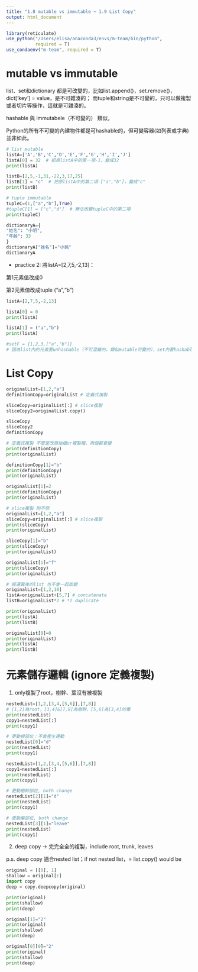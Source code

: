 ```yaml
---
title: "1.8 mutable vs immutable ~ 1.9 List Copy"
output: html_document
---
```


```r
library(reticulate)
use_python("/Users/elisa/anaconda3/envs/m-team/bin/python",
           required = T)
use_condaenv("m-team", required = T)
```

# mutable vs immutable 

list、set和dictionary 都是可改變的，比如list.append()，set.remove()，dict['key'] = value，是不可雜湊的；
而tuple和string是不可變的，只可以做複製或者切片等操作，這就是可雜湊的。

hashable 與 immutabele（不可變的） 類似，

Python的所有不可變的內建物件都是可hashable的，但可變容器(如列表或字典)並非如此。

```python
# list mutable
listA=['A','B','C','D','E','F','G','H','I','J']
listA[0] = 32  # 把原listA中的第一項-1，變成32
print(listA) 

listB=[2,5,-1,31,-22,3,17,25]
listB[1] = "c"  # 把原listA中的第二項-["a","b"]，變成"c"
print(listB)
```

```python
# tuple immutable
tupleC=(1,["a","b"],True)
#tupleC[1] = ["c","d"]  # 無法改變tupleC中的第二項
print(tupleC)
```

```python
dictionaryA={
"姓名": "小明",
"年齡": 33
}
dictionaryA["姓名"]="小銘"
dictionaryA
```

* practice 2:
將listA=[2,7,5,-2,13]：

第1元素值改成0

第2元素值改成tuple (“a”,“b”)
```python
listA=[2,7,5,-2,13]

listA[0] = 0
print(listA)

listA[1] = ("a","b")
print(listA)
```

```python
#setF = {1,2,3,["a","b"]} 
# 因為list內的元素要unhashable（不可混雜的，類似mutable可變的），set內要hashable（可混雜的，類似immutable不可變的）
```


# List Copy
```python
originalList=[1,2,"a"]
definitionCopy=originalList # 定義式複製

sliceCopy=originalList[:] # slice複製
sliceCopy2=originalList.copy()

sliceCopy
sliceCopy2
definitionCopy
```

```python
# 定義式複製 不管是改原始檔or複製檔，兩個都會變
print(definitionCopy)
print(originalList)

definitionCopy[1]="b"
print(definitionCopy)
print(originalList)

originalList[1]=2
print(definitionCopy)
print(originalList)
```

```python
# slice複製 則不然
originalList=[1,2,"a"]
sliceCopy=originalList[:] # slice複製
print(sliceCopy)
print(originalList)

sliceCopy[1]="b"
print(sliceCopy)
print(originalList)

originalList[1]="f"
print(sliceCopy)
print(originalList)
```

```python
# 經運算後的list 也不會一起改變
originalList=[1,2,10]
listA=originalList+[5,7] # concatenate
listB=originalList*2 # *2 duplicate

print(originalList)
print(listA)
print(listB)

originalList[0]=0
print(originalList)
print(listA)
print(listB)
```


# 元素儲存邏輯 (ignore 定義複製)
1. only複製了root，樹幹、葉沒有被複製
```python
nestedList=[1,2,[3,4,[5,6]],[7,8]]
# [1,2]為root，[3,4]&[7,8]為樹幹，[5,6]為[3,4]的葉 
print(nestedList)
copy1=nestedList[:]
print(copy1)
```

```python
# 更動根部位：不會產生連動
nestedList[0]="d"
print(nestedList)
print(copy1)
```

```python
nestedList=[1,2,[3,4,[5,6]],[7,8]]
copy1=nestedList[:]
print(nestedList)
print(copy1)

# 更動樹幹部位, both change
nestedList[2][1]="d"
print(nestedList)
print(copy1)

# 更動葉部位, both change
nestedList[3][1]="leave"
print(nestedList)
print(copy1)
```

2. deep copy -> 完完全全的複製，include root, trunk, leaves

p.s. deep copy 適合nested list；if not nested list，= list.copy() would be
```python
original = [[0], 1]
shallow = original[:]
import copy
deep = copy.deepcopy(original)

print(original)
print(shallow)
print(deep)

original[1]="2"
print(original)
print(shallow)
print(deep)

original[0][0]="2"
print(original)
print(shallow)
print(deep)
```



